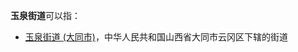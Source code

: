 '''玉泉街道'''可以指：
{{PRC admin/disambig|23/01/12/006/000|41/90/01/005/000|42/05/82/003/000|51/04/03/002/000}}
* [[玉泉街道_(大同市)|玉泉街道 (大同市)]]，中华人民共和国山西省大同市云冈区下辖的街道
{{disambig|cat=四字乡级行政区划消歧义}}